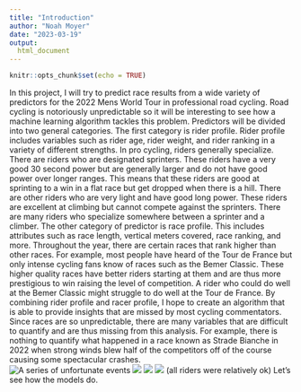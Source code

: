 ```yaml
---
title: "Introduction"
author: "Noah Moyer"
date: "2023-03-19"
output: 
  html_document
---
```


```r
knitr::opts_chunk$set(echo = TRUE)
```

In this project, I will try to predict race results from a wide variety of predictors for the 2022 Mens World Tour in professional road cycling. Road cycling is notoriously unpredictable so it will be interesting to see how a machine learning algorithm tackles this problem.
Predictors will be divided into two general categories. The first category is rider profile. Rider profile includes variables such as rider age, rider weight, and rider ranking in a variety of different strengths. In pro cycling, riders generally specialize. There are riders who are designated sprinters. These riders have a very good 30 second power but are generally larger and do not have good power over longer ranges. This means that these riders are good at sprinting to a win in a flat race but get dropped when there is a hill. There are other riders who are very light and have good long power. These riders are excellent at climbing but cannot compete against the sprinters. There are many riders who specialize somewhere between a sprinter and a climber. The other category of predictor is race profile. This includes attributes such as race length, vertical meters covered, race ranking, and more. Throughout the year, there are certain races that rank higher than other races. For example, most people have heard of the Tour de France but only intense cycling fans know of races such as the Bemer Classic. These higher quality races have better riders starting at them and are thus more prestigious to win raising the level of competition. A rider who could do well at the Bemer Classic might struggle to do well at the Tour de France. By combining rider profile and racer profile, I hope to create an algorithm that is able to provide insights that are missed by most cycling commentators.
Since races are so unpredictable, there are many variables that are difficult to quantify and are thus missing from this analysis. For example, there is nothing to quantify what happened in a race known as Strade Bianche in 2022 when strong winds blew half of the competitors off of the course causing some spectacular crashes.  
![A series of unfortunate events](C:/Users/noahr/Desktop/PSTAT131/Project/images/stradecrash1.jpg)
![](C:/Users/noahr/Desktop/PSTAT131/Project/images/stradecrash2.jpg)
![](C:/Users/noahr/Desktop/PSTAT131/Project/images/stradecrash3.jpg)
![](C:/Users/noahr/Desktop/PSTAT131/Project/images/stradecrash4.jpg)
(all riders were relatively ok)
Let's see how the models do.